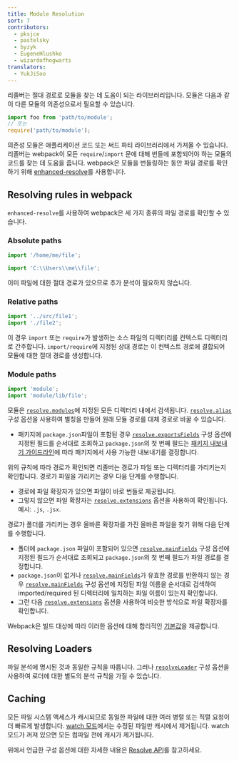 ```yaml
---
title: Module Resolution
sort: 7
contributors:
  - pksjce
  - pastelsky
  - byzyk
  - EugeneHlushko
  - wizardofhogwarts
translators:
  - YukJiSoo
---
```


리졸버는 절대 경로로 모듈을 찾는 데 도움이 되는 라이브러리입니다.
모듈은 다음과 같이 다른 모듈의 의존성으로서 필요할 수 있습니다.

```js
import foo from 'path/to/module';
// 또는
require('path/to/module');
```

의존성 모듈은 애플리케이션 코드 또는 써드 파티 라이브러리에서 가져올 수 있습니다.
리졸버는 webpack이 모든 `require`/`import` 문에 대해 번들에 포함되어야 하는 모듈의 코드를 찾는 데 도움을 줍니다.
webpack은 모듈을 번들링하는 동안 파일 경로를 확인하기 위해 [enhanced-resolve](https://github.com/webpack/enhanced-resolve)를 사용합니다.

## Resolving rules in webpack

`enhanced-resolve`를 사용하여 webpack은 세 가지 종류의 파일 경로를 확인할 수 있습니다.

### Absolute paths

```js
import '/home/me/file';

import 'C:\\Users\\me\\file';
```

이미 파일에 대한 절대 경로가 있으므로 추가 분석이 필요하지 않습니다.

### Relative paths

```js
import '../src/file1';
import './file2';
```

이 경우 `import` 또는 `require`가 발생하는 소스 파일의 디렉터리를 컨텍스트 디렉터리로 간주합니다. `import/require`에 지정된 상대 경로는 이 컨텍스트 경로에 결합되어 모듈에 대한 절대 경로를 생성합니다.

### Module paths

```js
import 'module';
import 'module/lib/file';
```

모듈은 [`resolve.modules`](/configuration/resolve/#resolvemodules)에 지정된 모든 디렉터리 내에서 검색됩니다.
[`resolve.alias`](/configuration/resolve/#resolvealias) 구성 옵션을 사용하여 별칭을 만들어 원래 모듈 경로를 대체 경로로 바꿀 수 있습니다.

- 패키지에 `package.json`파일이 포함된 경우 [`resolve.exportsFields`](/configuration/resolve/#resolveexportsfields) 구성 옵션에 지정된 필드를 순서대로 조회하고 `package.json`의 첫 번째 필드는 [패키지 내보내기 가이드라인](/guides/package-exports/)에 따라 패키지에서 사용 가능한 내보내기를 결정합니다.

위의 규칙에 따라 경로가 확인되면 리졸버는 경로가 파일 또는 디렉터리를 가리키는지 확인합니다. 경로가 파일을 가리키는 경우 다음 단계를 수행합니다.

- 경로에 파일 확장자가 있으면 파일이 바로 번들로 제공됩니다.
- 그렇지 않으면 파일 확장자는 [`resolve.extensions`](/configuration/resolve/#resolveextensions) 옵션을 사용하여 확인됩니다. 예시: `.js`, `.jsx`.

경로가 폴더를 가리키는 경우 올바른 확장자를 가진 올바른 파일을 찾기 위해 다음 단계를 수행합니다.

- 폴더에 `package.json` 파일이 포함되어 있으면 [`resolve.mainFields`](/configuration/resolve/#resolvemainfields) 구성 옵션에 지정된 필드가 순서대로 조회되고 `package.json`의 첫 번째 필드가 파일 경로를 결정합니다.
- `package.json`이 없거나 [`resolve.mainFields`](/configuration/resolve/#resolvemainfields)가 유효한 경로를 반환하지 않는 경우 [`resolve.mainFields`](/configuration/resolve/#resolvemainfields) 구성 옵션에 지정된 파일 이름을 순서대로 검색하여 imported/required 된 디렉터리에 일치하는 파일 이름이 있는지 확인합니다.
- 그런 다음 [`resolve.extensions`](/configuration/resolve/#resolveextensions) 옵션을 사용하여 비슷한 방식으로 파일 확장자를 확인합니다.

Webpack은 빌드 대상에 따라 이러한 옵션에 대해 합리적인 [기본값](/configuration/resolve)을 제공합니다.

## Resolving Loaders

파일 분석에 명시된 것과 동일한 규칙을 따릅니다. 그러나 [`resolveLoader`](/configuration/resolve/#resolveloader) 구성 옵션을 사용하여 로더에 대한 별도의 분석 규칙을 가질 수 있습니다.

## Caching

모든 파일 시스템 액세스가 캐시되므로 동일한 파일에 대한 여러 병렬 또는 직렬 요청이 더 빠르게 발생합니다. [watch 모드](/configuration/watch/#watch)에서는 수정된 파일만 캐시에서 제거됩니다. watch 모드가 꺼져 있으면 모든 컴파일 전에 캐시가 제거됩니다.

위에서 언급한 구성 옵션에 대한 자세한 내용은 [Resolve API](/configuration/resolve)를 참고하세요.
